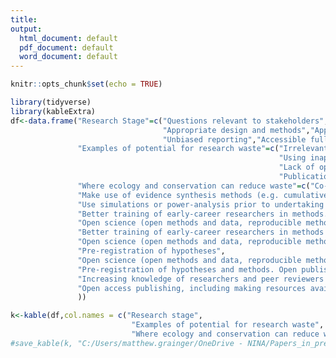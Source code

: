 ```yaml
---
title: 
output:
  html_document: default
  pdf_document: default
  word_document: default
---
```


```r
knitr::opts_chunk$set(echo = TRUE)
```


```r
library(tidyverse)
library(kableExtra)
df<-data.frame("Research Stage"=c("Questions relevant to stakeholders","Questions relevant to stakeholders","Appropriate design and methods","Appropriate design and methods",
                                  "Appropriate design and methods","Appropriate design and methods","Unbiased reporting","Unbiased reporting","Unbiased reporting","Unbiased reporting",
                                  "Unbiased reporting","Accessible full publication","Evidence synthesis"),
               "Examples of potential for research waste"=c("Irrelevant questions asked","Previous knowledge not properly taken into account","Study poorly designed, under-powered (or over-powered. etc.)",
                                                            "Using inappropriate statistical tools (including overfitting etc.)","Questionable research practices3 lead to poor quality research","Questionable research practices3 lead to poor quality research",
                                                            "Lack of open data","Hypothesising after the results are known","p-hacking","File-drawer syndrome (only some studies are published)","Incomplete reporting, making evidence synthesis difficult or impossible",
                                                            "Publications not available to practitioners and decision makers","Research not designed or presented in the context of the existing knowledge"),
               "Where ecology and conservation can reduce waste"=c("Co-development of research questions with stakeholders and using appropriate methodology such as Delphi exercises to avoid issues such as group think or not including the right group of experts or stakeholders",
               "Make use of evidence synthesis methods (e.g. cumulative meta-analysis, systematic mapping, systematic reviews, meta-analysis) to identify questions that are not satisfactorily answered",
               "Use simulations or power-analysis prior to undertaking data collection. Predefine effect size of interest with stakeholders (i.e. do not rely on rules of thumb for “statistical significance”)",
               "Better training of early-career researchers in methods. Open code and data to ensure reproducibility of methods",
               "Open science (open methods and data, reproducible methods, sharing code, etc.)",
               "Better training of early-career researchers in methods of open science and evidence synthesis",
               "Open science (open methods and data, reproducible methods, sharing code, etc.)",
               "Pre-registration of hypotheses", 
               "Open science (open methods and data, reproducible methods, sharing code, etc.)",
               "Pre-registration of hypotheses and methods. Open publishing (including preprints)",
               "Increasing knowledge of researchers and peer reviewers on what is essential to report, and changing journal guidelines where necessary to ensure all relevant information is reported",
               "Open access publishing, including making resources available to researchers to be able to publish open access","Using systematic reviews, systematic maps, meta-analysis, etc. to shape research priorities. Where good quality evidence is available these should be synthesised providing evidence to relevant stakeholders. Research gaps should be the focus of primary studies."
               ))

k<-kable(df,col.names = c("Research stage",
                           "Examples of potential for research waste",
                           "Where ecology and conservation can reduce waste"),booktabs = T, caption = "Table 1. The research process stages (adapted from Chalmers & Glasziou, 2009), examples of potential research waste and how ecology and conservation can limit these.",border_left = T, border_right = T) %>% column_spec(1, bold=T) %>% collapse_rows(columns = 1:3, latex_hline = "major", valign = "middle") %>% kable_styling()
#save_kable(k, "C:/Users/matthew.grainger/OneDrive - NINA/Papers_in_prep/Cumulative_meta_analysis/Research_waste/Mansuscript/Table1.pdf")

```


